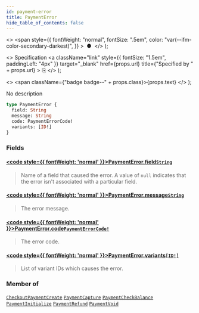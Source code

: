 ```yaml
---
id: payment-error
title: PaymentError
hide_table_of_contents: false
---
```


  <>
    <span
      style={{
        fontWeight: "normal",
        fontSize: ".5em",
        color: "var(--ifm-color-secondary-darkest)",
      }}
    >
      &nbsp;●&nbsp;
    </span>
  </>
);

  <>
    Specification
    <a
      className="link"
      style={{ fontSize: "1.5em", paddingLeft: "4px" }}
      target="\_blank"
      href={props.url}
      title={"Specified by " + props.url}
    >
      ⎘
    </a>
  </>
);

  <>
    <span className={"badge badge--" + props.class}>{props.text}</span>
  </>
);

No description

```graphql
type PaymentError {
  field: String
  message: String
  code: PaymentErrorCode!
  variants: [ID!]
}
```

### Fields

#### [<code style={{ fontWeight: 'normal' }}>PaymentError.<b>field</b></code>](#)<Bullet />[`String`](../../api-reference/miscellaneous/scalars/string) <Badge class="secondary" text="scalar"/> <Badge class="secondary" text="miscellaneous"/>

> Name of a field that caused the error. A value of `null` indicates that the error isn't associated with a particular field.

#### [<code style={{ fontWeight: 'normal' }}>PaymentError.<b>message</b></code>](#)<Bullet />[`String`](../../api-reference/miscellaneous/scalars/string) <Badge class="secondary" text="scalar"/> <Badge class="secondary" text="miscellaneous"/>

> The error message.

#### [<code style={{ fontWeight: 'normal' }}>PaymentError.<b>code</b></code>](#)<Bullet />[`PaymentErrorCode!`](../../api-reference/payments/enums/payment-error-code) <Badge class="secondary" text="non-null"/> <Badge class="secondary" text="enum"/> <Badge class="secondary" text="payments"/>

> The error code.

#### [<code style={{ fontWeight: 'normal' }}>PaymentError.<b>variants</b></code>](#)<Bullet />[`[ID!]`](../../api-reference/miscellaneous/scalars/id) <Badge class="secondary" text="list"/> <Badge class="secondary" text="scalar"/> <Badge class="secondary" text="miscellaneous"/>

> List of variant IDs which causes the error.

### Member of

[`CheckoutPaymentCreate`](../../api-reference/checkout/objects/checkout-payment-create) <Badge class="secondary" text="object"/><Bullet />[`PaymentCapture`](../../api-reference/payments/objects/payment-capture) <Badge class="secondary" text="object"/><Bullet />[`PaymentCheckBalance`](../../api-reference/payments/objects/payment-check-balance) <Badge class="secondary" text="object"/><Bullet />[`PaymentInitialize`](../../api-reference/payments/objects/payment-initialize) <Badge class="secondary" text="object"/><Bullet />[`PaymentRefund`](../../api-reference/payments/objects/payment-refund) <Badge class="secondary" text="object"/><Bullet />[`PaymentVoid`](../../api-reference/payments/objects/payment-void) <Badge class="secondary" text="object"/>
